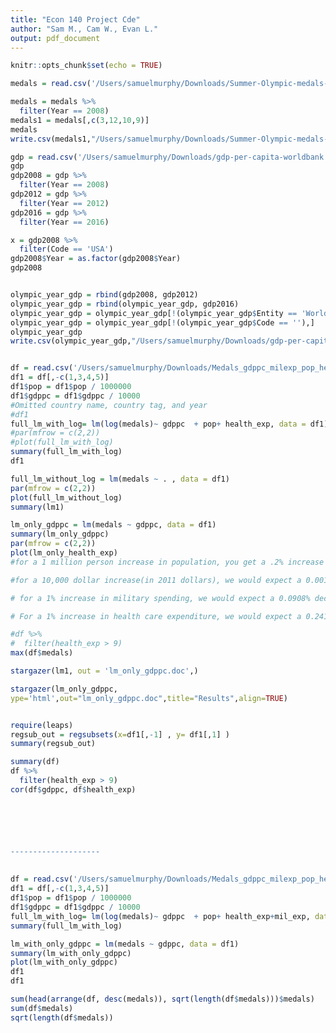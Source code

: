 ```yaml
---
title: "Econ 140 Project Cde"
author: "Sam M., Cam W., Evan L."
output: pdf_document
---
```


```r
knitr::opts_chunk$set(echo = TRUE)
```

```r
medals = read.csv('/Users/samuelmurphy/Downloads/Summer-Olympic-medals-1976-to-2008.csv')

medals = medals %>%
  filter(Year == 2008)
medals1 = medals[,c(3,12,10,9)]
medals
write.csv(medals1,"/Users/samuelmurphy/Downloads/Summer-Olympic-medals-1976-to-2008.csv", row.names = TRUE)

gdp = read.csv('/Users/samuelmurphy/Downloads/gdp-per-capita-worldbank (1).csv')
gdp
gdp2008 = gdp %>%
  filter(Year == 2008)
gdp2012 = gdp %>%
  filter(Year == 2012)
gdp2016 = gdp %>%
  filter(Year == 2016)

x = gdp2008 %>%
  filter(Code == 'USA')
gdp2008$Year = as.factor(gdp2008$Year)
gdp2008


olympic_year_gdp = rbind(gdp2008, gdp2012)
olympic_year_gdp = rbind(olympic_year_gdp, gdp2016)
olympic_year_gdp = olympic_year_gdp[!(olympic_year_gdp$Entity == 'World'| olympic_year_gdp$Entity == 'Arab World'|olympic_year_gdp$Entity == 'Caribbean small states'|olympic_year_gdp$Entity == 'Central Europe and the Baltics'|olympic_year_gdp$Entity == '	East Asia & Pacific (IDA & IBRD)'|olympic_year_gdp$Entity == 'Euro area'|olympic_year_gdp$Entity == 'Europe & Central Asia'|olympic_year_gdp$Entity == '	Europe & Central Asia (excluding high income)'|olympic_year_gdp$Entity == '	European Union'|olympic_year_gdp$Entity == 'Fragile and conflict affected situations'|olympic_year_gdp$Entity == 'Heavily indebted poor countries (HIPC)'|olympic_year_gdp$Entity == 'World'|olympic_year_gdp$Entity == 'World'|olympic_year_gdp$Entity == 'World'|olympic_year_gdp$Entity == 'World'|olympic_year_gdp$Entity == 'World'|olympic_year_gdp$Entity == 'World'|olympic_year_gdp$Entity == 'World'|olympic_year_gdp$Entity == 'World'|olympic_year_gdp$Entity == 'World'|olympic_year_gdp$Entity == 'World'|olympic_year_gdp$Entity == 'World'|olympic_year_gdp$Entity == 'World'|olympic_year_gdp$Entity == 'World'|olympic_year_gdp$Entity == 'World'|olympic_year_gdp$Entity == 'World'|olympic_year_gdp$Entity == 'World'|olympic_year_gdp$Entity == 'South Asia'|olympic_year_gdp$Entity == 'Sub-Saharan Africa (excluding high income)'|olympic_year_gdp$Entity == 'Upper middle income'),]
olympic_year_gdp = olympic_year_gdp[!(olympic_year_gdp$Code == ''),]
olympic_year_gdp
write.csv(olympic_year_gdp,"/Users/samuelmurphy/Downloads/gdp-per-capita-worldbank (1).csv", row.names = TRUE)


df = read.csv('/Users/samuelmurphy/Downloads/Medals_gdppc_milexp_pop_health.csv')
df1 = df[,-c(1,3,4,5)]
df1$pop = df1$pop / 1000000
df1$gdppc = df1$gdppc / 10000
#Omitted country name, country tag, and year
#df1
full_lm_with_log= lm(log(medals)~ gdppc  + pop+ health_exp, data = df1)
#par(mfrow = c(2,2))
#plot(full_lm_with_log)
summary(full_lm_with_log)
df1

full_lm_without_log = lm(medals ~ . , data = df1)
par(mfrow = c(2,2))
plot(full_lm_without_log)
summary(lm1)

lm_only_gdppc = lm(medals ~ gdppc, data = df1)
summary(lm_only_gdppc)
par(mfrow = c(2,2))
plot(lm_only_health_exp)
#for a 1 million person increase in population, you get a .2% increase in medal count.

#for a 10,000 dollar increase(in 2011 dollars), we would expect a 0.00149% increase in a country's medal count.

# for a 1% increase in military spending, we would expect a 0.0908% decrease in a county's medal count. (To be noted, this value is not statistically significant with a p-value of 19%)

# For a 1% increase in health care expenditure, we would expect a 0.2419% increase in a country's medal count.

#df %>%
#  filter(health_exp > 9)
max(df$medals)

stargazer(lm1, out = 'lm_only_gdppc.doc',)

stargazer(lm_only_gdppc,
ype='html',out="lm_only_gdppc.doc",title="Results",align=TRUE)


require(leaps)
regsub_out = regsubsets(x=df1[,-1] , y= df1[,1] )
summary(regsub_out)

summary(df)
df %>%
  filter(health_exp > 9)
cor(df$gdppc, df$health_exp)






--------------------
  
  
df = read.csv('/Users/samuelmurphy/Downloads/Medals_gdppc_milexp_pop_health.csv')
df1 = df[,-c(1,3,4,5)]
df1$pop = df1$pop / 1000000
df1$gdppc = df1$gdppc / 10000
full_lm_with_log= lm(log(medals)~ gdppc  + pop+ health_exp+mil_exp, data = df1)
summary(full_lm_with_log)

lm_with_only_gdppc = lm(medals ~ gdppc, data = df1)
summary(lm_with_only_gdppc)
plot(lm_with_only_gdppc)
df1
df1

sum(head(arrange(df, desc(medals)), sqrt(length(df$medals)))$medals)
sum(df$medals)
sqrt(length(df$medals))
```

